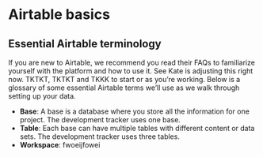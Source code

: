 
# Airtable basics

## Essential Airtable terminology

If you are new to Airtable, we recommend you read their FAQs to familiarize yourself with the platform and how to use it. See Kate is adjusting this right now. TKTKT, TKTKT and TKKK to start or as you’re working. Below is a glossary of some essential Airtable terms we’ll use as we walk through setting up your data. 

- **Base**: A base is a database where you store all the information for one project. The development tracker uses one base. 
- **Table**: Each base can have multiple tables with different content or data sets. The development tracker uses three tables. 
- **Workspace**: fwoeijfowei

<TableOfContents index={4} />